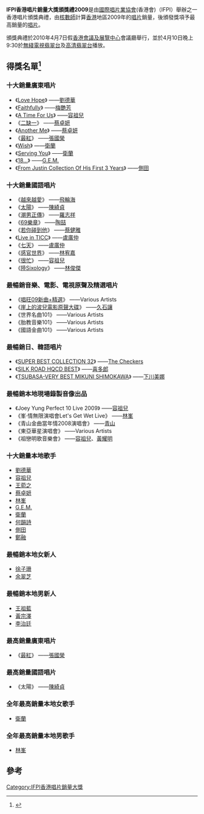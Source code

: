 {{Infobox award
| name     = IFPI 香港唱片销量大奖 2009
| image    = 
| caption  = 
| date     = 2010年4月7日
| location = [[香港會議及展覽中心|香港會議及展覽中心]], [[香港|香港]]
| network  = [[TVB|TVB]]
| host     = [[李浩林|李浩林]]
| ratings  =  
| previous = [[IFPI香港唱片銷量大獎頒獎禮2008|2008]]
| main     = [[IFPI香港唱片銷量大獎|IFPI香港唱片銷量大獎]]
| next     = [[IFPI香港唱片銷量大獎頒獎禮2010|2010]]
}}

'''IFPI香港唱片銷量大獎頒獎禮2009'''是由[[國際唱片業協會|國際唱片業協會]](香港會)（IFPI）舉辦之一香港唱片頒獎典禮，由[[核數師|核數師]]計算[[香港|香港]]地區2009年的[[唱片|唱片]]銷量，後頒發獎項予最高銷量的[[唱片|唱片]]。

頒獎典禮於2010年4月7日假[[香港會議及展覽中心|香港會議及展覽中心]]會議廳舉行，並於4月10日晚上9:30於[[無綫電視|無綫電視]][[翡翠台|翡翠台]]及[[高清翡翠台|高清翡翠台]]播放。

== 得獎名單<ref>{{Cite web |url=http://www.ifpihk.org/www_1/go2009c.php |title=IFPI香港唱片銷量大獎頒獎禮2009 |accessdate=2010-04-10 |archive-date=2011-07-22 |archive-url=https://web.archive.org/web/20110722055005/http://www.ifpihk.org/www_1/go2009c.php |dead-url=yes }}</ref> ==
=== 十大銷量廣東唱片 ===
* 《[[Love_Hope|Love Hope]]》 ——[[劉德華|劉德華]]
* 《[[Faithfully|Faithfully]]》 ——[[梅艷芳|梅艷芳]]
* 《[[A_Time_For_Us|A Time For Us]]》 ——[[容祖兒|容祖兒]]
* 《[[二缺一|二缺一]]》 ——[[蔡卓妍|蔡卓妍]]
* 《[[Another_Me|Another Me]]》 ——[[蔡卓妍|蔡卓妍]]
* 《[[最紅|最紅]]》 ——[[張國榮|張國榮]]
* 《[[Wish_(衛蘭專輯)|Wish]]》 ——[[衛蘭|衛蘭]]
* 《[[Serving_You|Serving You]]》 ——[[衛蘭|衛蘭]]
* 《[[18...|18...]]》 ——[[G.E.M.|G.E.M.]]
* 《[[From_Justin_Collection_Of_His_First_3_Years|From Justin Collection Of His First 3 Years]]》 ——[[側田|側田]]

=== 十大銷量國語唱片 ===
* 《[[越來越愛|越來越愛]]》 ——[[飛輪海|飛輪海]]
* 《[[太陽_(陳綺貞專輯)|太陽]]》 ——[[陳綺貞|陳綺貞]]
* 《[[潮男正傳|潮男正傳]]》 ——[[羅志祥|羅志祥]]
* 《[[69樂章|69樂章]]》 ——[[陶喆|陶喆]]
* 《[[若你碰到他|若你碰到他]]》 ——[[蔡健雅|蔡健雅]]
* 《[[Live_in_TICC|Live in TICC]]》 ——[[盧廣仲|盧廣仲]]
* 《[[七天|七天]]》 ——[[盧廣仲|盧廣仲]]
* 《[[感官世界|感官世界]]》 ——[[林宥嘉|林宥嘉]]
* 《[[很忙|很忙]]》 ——[[容祖兒|容祖兒]]
* 《[[陸Sixology|陸Sixology]]》 ——[[林俊傑|林俊傑]]

=== 最暢銷音樂、電影、電視原聲及精選唱片 ===
* 《[[唱旺09新曲+精選|唱旺09新曲+精選]]》 ——Various Artists
* 《[[崖上的波兒_(原聲大碟)|崖上的波兒電影原聲大碟]]》 ——[[久石讓|久石讓]]
* 《世界名曲101》 ——Various Artists
* 《胎教音樂101》 ——Various Artists
* 《國語金曲101》 ——Various Artists

=== 最暢銷日、韓語唱片 ===
* 《[[SUPER_BEST_COLLECTION_32|SUPER BEST COLLECTION 32]]》 ——[[The_Checkers|The Checkers]]
* 《[[SILK_ROAD_HQCD_BEST|SILK ROAD HQCD BEST]]》 ——[[喜多郎|喜多郎]]
* 《[[TSUBASA-VERY_BEST_MIKUNI_SHIMOKAWA|TSUBASA-VERY BEST MIKUNI SHIMOKAWA]]》 ——[[下川美娜|下川美娜]]

=== 最暢銷本地現場錄製音像出品 ===
* 《Joey Yung Perfect 10 Live 2009》 ——[[容祖兒|容祖兒]]
* 《峯‧情無限演唱會Let's Get Wet Live》 ——[[林峯|林峯]]
* 《青山金曲當年情2008演唱會》 ——[[青山_(歌手)|青山]]
* 《東亞華星演唱會》 ——Various Artists
* 《祖戀明歌音樂會》 ——[[容祖兒|容祖兒]]、[[黃耀明|黃耀明]]

=== 十大銷量本地歌手 ===
* [[劉德華|劉德華]]
* [[容祖兒|容祖兒]]
* [[王菀之|王菀之]]
* [[蔡卓妍|蔡卓妍]]
* [[林峯|林峯]]
* [[G.E.M.|G.E.M.]]
* [[衛蘭|衛蘭]]
* [[何韻詩|何韻詩]]
* [[側田|側田]]
* [[鄭融|鄭融]]

=== 最暢銷本地女新人 ===
* [[徐子珊|徐子珊]]
* [[余翠芝|余翠芝]]

=== 最暢銷本地男新人 ===
* [[王祖藍|王祖藍]]
* [[黃宗澤|黃宗澤]]
* [[李治廷|李治廷]]

=== 最高銷量廣東唱片 ===
* 《[[最紅|最紅]]》 ——[[張國榮|張國榮]]

=== 最高銷量國語唱片 ===
* 《太陽》 ——[[陳綺貞|陳綺貞]]

=== 全年最高銷量本地女歌手 ===
* [[衛蘭|衛蘭]]

=== 全年最高銷量本地男歌手 ===
* [[林峯|林峯]]

== 參考 ==
<div class="references-small">
<references />
</div>

{{IFPI香港唱片銷量大獎}}
{{香港音乐颁奖典礼}}

[[Category:IFPI香港唱片銷量大獎|Category:IFPI香港唱片銷量大獎]]